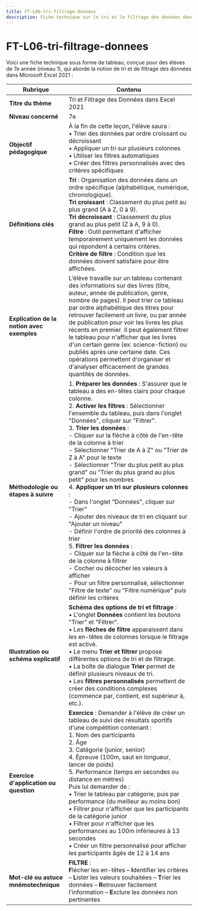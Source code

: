 ```yaml
---
title: FT-L06-tri-filtrage-donnees
description: Fiche technique sur le tri et le filtrage des données dans Excel 2021
---
```


# FT-L06-tri-filtrage-donnees
Voici une fiche technique sous forme de tableau, conçue pour des élèves de 7e année (niveau 1), qui aborde la notion de tri et de filtrage des données dans Microsoft Excel 2021 :

| **Rubrique**                                  | **Contenu**                                                                                                                                                                                                                                                                                                                                                                                                                        |
|-----------------------------------------------|-------------------------------------------------------------------------------------------------------------------------------------------------------------------------------------------------------------------------------------------------------------------------------------------------------------------------------------------------------------------------------------------------------------------------------------|
| **Titre du thème**                            | Tri et Filtrage des Données dans Excel 2021                                                                                                                                                                                                                                                                                                                                                                                                         |
| **Niveau concerné**                           | 7e                                                                                                                                                                                                                                                                                                                                                                                                                                  |
| **Objectif pédagogique**                      | À la fin de cette leçon, l'élève saura : <br/>• Trier des données par ordre croissant ou décroissant <br/>• Appliquer un tri sur plusieurs colonnes <br/>• Utiliser les filtres automatiques <br/>• Créer des filtres personnalisés avec des critères spécifiques                                                                                                                                                                                                                |
| **Définitions clés**                          | **Tri** : Organisation des données dans un ordre spécifique (alphabétique, numérique, chronologique). <br/>**Tri croissant** : Classement du plus petit au plus grand (A à Z, 0 à 9). <br/>**Tri décroissant** : Classement du plus grand au plus petit (Z à A, 9 à 0). <br/>**Filtre** : Outil permettant d'afficher temporairement uniquement les données qui répondent à certains critères. <br/>**Critère de filtre** : Condition que les données doivent satisfaire pour être affichées.                                                                                                                                                                          |
| **Explication de la notion avec exemples**    | L'élève travaille sur un tableau contenant des informations sur des livres (titre, auteur, année de publication, genre, nombre de pages). Il peut trier ce tableau par ordre alphabétique des titres pour retrouver facilement un livre, ou par année de publication pour voir les livres les plus récents en premier. Il peut également filtrer le tableau pour n'afficher que les livres d'un certain genre (ex: science-fiction) ou publiés après une certaine date. Ces opérations permettent d'organiser et d'analyser efficacement de grandes quantités de données.                                                                                                                       |
| **Méthodologie ou étapes à suivre**           | 1. **Préparer les données** : S'assurer que le tableau a des en-têtes clairs pour chaque colonne.<br/>2. **Activer les filtres** : Sélectionner l'ensemble du tableau, puis dans l'onglet "Données", cliquer sur "Filtrer".<br/>3. **Trier les données** : <br/>   - Cliquer sur la flèche à côté de l'en-tête de la colonne à trier <br/>   - Sélectionner "Trier de A à Z" ou "Trier de Z à A" pour le texte <br/>   - Sélectionner "Trier du plus petit au plus grand" ou "Trier du plus grand au plus petit" pour les nombres<br/>4. **Appliquer un tri sur plusieurs colonnes** : <br/>   - Dans l'onglet "Données", cliquer sur "Trier" <br/>   - Ajouter des niveaux de tri en cliquant sur "Ajouter un niveau" <br/>   - Définir l'ordre de priorité des colonnes à trier<br/>5. **Filtrer les données** : <br/>   - Cliquer sur la flèche à côté de l'en-tête de la colonne à filtrer <br/>   - Cocher ou décocher les valeurs à afficher <br/>   - Pour un filtre personnalisé, sélectionner "Filtre de texte" ou "Filtre numérique" puis définir les critères |
| **Illustration ou schéma explicatif**         | **Schéma des options de tri et filtrage** : <br/>• L'onglet **Données** contient les boutons "Trier" et "Filtrer". <br/>• Les **flèches de filtre** apparaissent dans les en-têtes de colonnes lorsque le filtrage est activé. <br/>• Le menu **Trier et filtrer** propose différentes options de tri et de filtrage. <br/>• La boîte de dialogue **Trier** permet de définir plusieurs niveaux de tri. <br/>• Les **filtres personnalisés** permettent de créer des conditions complexes (commence par, contient, est supérieur à, etc.).                                                                                   |
| **Exercice d'application ou question**        | **Exercice** : Demander à l'élève de créer un tableau de suivi des résultats sportifs d'une compétition contenant : <br/>1. Nom des participants <br/>2. Âge <br/>3. Catégorie (junior, senior) <br/>4. Épreuve (100m, saut en longueur, lancer de poids) <br/>5. Performance (temps en secondes ou distance en mètres) <br/>Puis lui demander de : <br/>• Trier le tableau par catégorie, puis par performance (du meilleur au moins bon) <br/>• Filtrer pour n'afficher que les participants de la catégorie junior <br/>• Filtrer pour n'afficher que les performances au 100m inférieures à 13 secondes <br/>• Créer un filtre personnalisé pour afficher les participants âgés de 12 à 14 ans                                                                                                                    |
| **Mot-clé ou astuce mnémotechnique**          | **FILTRE** : <br/>**F**lécher les en-têtes – **I**dentifier les critères – **L**ister les valeurs souhaitées – **T**rier les données – **R**etrouver facilement l'information – **E**xclure les données non pertinentes                                                                                                                                                                                                                                                                                                                           |